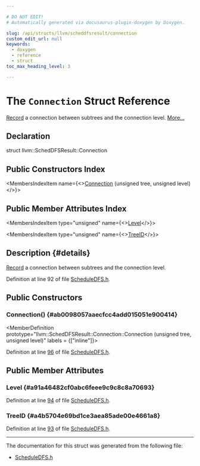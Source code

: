 ```yaml
---

# DO NOT EDIT!
# Automatically generated via docusaurus-plugin-doxygen by Doxygen.

slug: /api/structs/llvm/scheddfsresult/connection
custom_edit_url: null
keywords:
  - doxygen
  - reference
  - struct
toc_max_heading_level: 3

---
```





# The `Connection` Struct Reference

<DoxygenPage pluginConfig={pluginConfig}>

<a href="/docs/api/classes/llvm/record">Record</a> a connection between subtrees and the connection level. <a href="#details">More...</a>

## Declaration

<CodeBlock>struct llvm::SchedDFSResult::Connection</CodeBlock>

## Public Constructors Index

<MembersIndex>

<MembersIndexItem
  name={<><a href="#ab0098057aaecfcc4add015051e900414">Connection</a> (unsigned tree, unsigned level)</>}>
</MembersIndexItem>

</MembersIndex>

## Public Member Attributes Index

<MembersIndex>

<MembersIndexItem
  type="unsigned"
  name={<><a href="#a91a46482cf0abc6feee9c9c8c8a70693">Level</a></>}>
</MembersIndexItem>

<MembersIndexItem
  type="unsigned"
  name={<><a href="#a4b5704e69bd1ce3aea85ade00e4661a8">TreeID</a></>}>
</MembersIndexItem>

</MembersIndex>

## Description {#details}

<a href="/docs/api/classes/llvm/record">Record</a> a connection between subtrees and the connection level.

Definition at line 92 of file <a href="/docs/api/files/include/include/llvm/include/llvm/codegen/scheduledfs-h">ScheduleDFS.h</a>.

<SectionDefinition>

## Public Constructors

### Connection() {#ab0098057aaecfcc4add015051e900414}

<MemberDefinition
  prototype="llvm::SchedDFSResult::Connection::Connection (unsigned tree, unsigned level)"
  labels = {["inline"]}>

Definition at line <a href="/docs/api/files/include/include/llvm/include/llvm/codegen/scheduledfs-h/#l00096">96</a> of file <a href="/docs/api/files/include/include/llvm/include/llvm/codegen/scheduledfs-h">ScheduleDFS.h</a>.
</MemberDefinition>

</SectionDefinition>

<SectionDefinition>

## Public Member Attributes

### Level {#a91a46482cf0abc6feee9c9c8c8a70693}

<MemberDefinition
  prototype="unsigned llvm::SchedDFSResult::Connection::Level">

Definition at line <a href="/docs/api/files/include/include/llvm/include/llvm/codegen/scheduledfs-h/#l00094">94</a> of file <a href="/docs/api/files/include/include/llvm/include/llvm/codegen/scheduledfs-h">ScheduleDFS.h</a>.
</MemberDefinition>

### TreeID {#a4b5704e69bd1ce3aea85ade00e4661a8}

<MemberDefinition
  prototype="unsigned llvm::SchedDFSResult::Connection::TreeID">

Definition at line <a href="/docs/api/files/include/include/llvm/include/llvm/codegen/scheduledfs-h/#l00093">93</a> of file <a href="/docs/api/files/include/include/llvm/include/llvm/codegen/scheduledfs-h">ScheduleDFS.h</a>.
</MemberDefinition>

</SectionDefinition>

<hr/>

The documentation for this struct was generated from the following file:

<ul>
<li><a href="/docs/api/files/include/include/llvm/include/llvm/codegen/scheduledfs-h">ScheduleDFS.h</a></li>
</ul>

</DoxygenPage>
